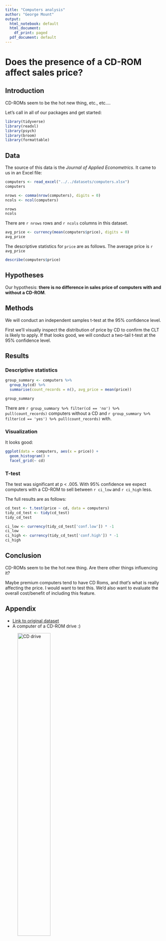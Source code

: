 ```yaml
---
title: "Computers analysis"
author: "George Mount"
output:
  html_notebook: default
  html_document:
    df_print: paged
  pdf_document: default
---
```


# Does the presence of a CD-ROM affect sales price?

## Introduction

CD-ROMs seem to be the hot new thing, etc., etc.... 

Let's call in all of our packages and get started: 

<!-- echo=FALSE means just the output will show in the doc; not the source code
  warning=FALSE means any warning messages aren't shown in the doc 
  message=FALSE means messages won't be shown ---> 

```r
library(tidyverse)
library(readxl)
library(psych)
library(broom)
library(formattable)
```


## Data

The source of this data is the *Journal of Applied Econometrics*. It came to us in an Excel file:

<!-- This would print the entire dataset in PDF! --> 


```r
computers <- read_excel("../../datasets/computers.xlsx")
computers
```


<!--- 

This would be a good time to introduce the preview functionality. If they export to HTML the end user can browse through the data 

Also that this can be used to add comments that won't shot up anywhere besides doc. 
--->  

```r
nrows <- comma(nrow(computers), digits = 0)
ncols <- ncol(computers)

nrows
ncols
```


<!--- Throw an error in one of these lines to show the consequences ---> 

There are `r nrows` rows and `r ncols` columns in this dataset. 

```r
avg_price <- currency(mean(computers$price), digits = 0)
avg_price
```


The descriptive statistics for `price` are as follows. The average price is `r avg_price`


```r
describe(computers$price)
```
## Hypotheses

Our hypothesis: **there is no difference in sales price of computers with and without a CD-ROM**.

## Methods

We will conduct an independent samples t-test at the 95% confidence level. 



First we'll visually inspect the distribution of price by CD to confirm the CLT is likely to apply. If that looks good, we will conduct a two-tail t-test at the 95% confidence level. 

## Results

### Descriptive statistics


```r
group_summary <- computers %>% 
  group_by(cd) %>% 
  summarise(count_records = n(), avg_price = mean(price))

group_summary
```

There are `r group_summary %>% filter(cd == 'no') %>% pull(count_records)` computers without a CD and `r group_summary %>% filter(cd == 'yes') %>% pull(count_records)` with. 


### Visualization

It looks good: 



```r
ggplot(data = computers, aes(x = price)) +
  geom_histogram() +
  facet_grid(~ cd)
```

### T-test

The test was significant at p < .005. With 95% confidence we expect computers with a CD-ROM to sell between `r ci_low` and `r ci_high` less. 



The full results are as follows: 



```r
cd_test <- t.test(price ~ cd, data = computers)
tidy_cd_test <- tidy(cd_test)
tidy_cd_test
```

```r
ci_low <- currency(tidy_cd_test['conf.low']) * -1
ci_low
ci_high <- currency(tidy_cd_test['conf.high']) * -1
ci_high
```





## Conclusion

CD-ROMs seem to be the hot new thing. Are there other things influencing it?

Maybe premium computers tend to have CD Roms, and *that's* what is really affecting the price. I would want to test this. We'd also want to evaluate the overall cost/benefit of including this feature. 


## Appendix


- [Link to original dataset](https://rdrr.io/cran/Ecdat/man/Computers.html)
- A computer of a CD-ROM drive :) 

![CD drive](../../images/cd-drive.jpg){width=50%}

<!-- Or we can use HTML!-->
